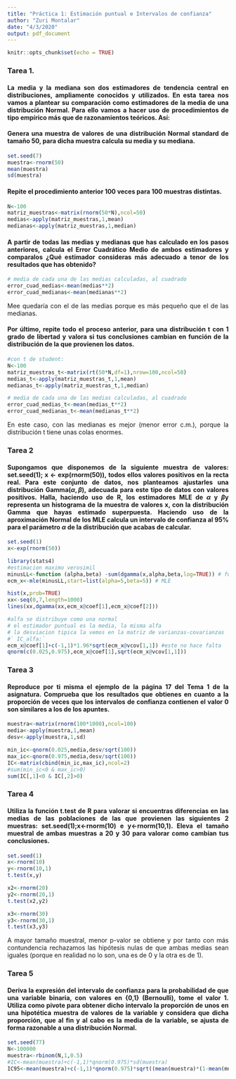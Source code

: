 ---
title: "Práctica 1: Estimación puntual e Intervalos de confianza"
author: "Zuri Montalar"
date: "4/3/2020"
output: pdf_document
---

```{r setup, include=FALSE}
knitr::opts_chunk$set(echo = TRUE)
```

<div style="text-align: justify">

### Tarea 1.
#### La media y la mediana son dos estimadores de tendencia central en distribuciones, ampliamente conocidos y utilizados. En esta tarea nos vamos a plantear su comparación como estimadores de la media de una distribución Normal. Para ello vamos a hacer uso de procedimientos de tipo empírico más que de razonamientos teóricos. Así:

#### Genera una muestra de valores de una distribución Normal standard de tamaño 50, para dicha muestra calcula su media y su mediana.
```{r uno}
set.seed(7)
muestra<-rnorm(50)
mean(muestra)
sd(muestra)
```


#### Repite el procedimiento anterior 100 veces para 100 muestras distintas.
```{r 100}
N<-100
matriz_muestras<-matrix(rnorm(50*N),ncol=50)
medias<-apply(matriz_muestras,1,mean)
medianas<-apply(matriz_muestras,1,median)
```


#### A partir de todas las medias y medianas que has calculado en los pasos anteriores, calcula el Error Cuadrático Medio de ambos estimadores y comparalos ¿Qué estimador consideras más adecuado a tenor de los resultados que has obtenido?
```{r errrorcm}
# media de cada una de las medias calculadas, al cuadrado
error_cuad_medias<-mean(medias**2)
error_cuad_medianas<-mean(medianas**2)
```

Mee quedaría con el de las medias porque es más pequeño que el de las medianas.

#### Por último, repite todo el proceso anterior, para una distribución t con 1 grado de libertad y valora si tus conclusiones cambian en función de la distribución de la que provienen los datos.
```{r tst}
#con t de student:
N<-100
matriz_muestras_t<-matrix(rt(50*N,df=1),nrow=100,ncol=50)
medias_t<-apply(matriz_muestras_t,1,mean)
medianas_t<-apply(matriz_muestras_t,1,median)

# media de cada una de las medias calculadas, al cuadrado
error_cuad_medias_t<-mean(medias_t**2)
error_cuad_medianas_t<-mean(medianas_t**2) 
```

En este caso, con las medianas es mejor (menor error c.m.), porque la distribución t tiene unas colas enormes.

### Tarea 2
#### Supongamos que disponemos de la siguiente muestra de valores: set.seed(1); x <- exp(rnorm(50)), todos ellos valores positivos en la recta real. Para este conjunto de datos, nos planteamos ajustarles una distribución Gamma($\alpha,\beta$), adecuada para este tipo de datos con valores positivos. Halla, haciendo uso de R, los estimadores MLE de $\alpha$ y $\beta$y representa un histograma de la muestra de valores x, con la distribución Gamma que hayas estimado superpuesta. Haciendo uso de la aproximación Normal de los MLE calcula un intervalo de confianza al 95% para el parámetro $\alpha$ de la distribución que acabas de calcular.

```{r dos}
set.seed(1)
x<-exp(rnorm(50))

library(stats4)
#estimacion maximo verosimil
minusLL<-function (alpha,beta) -sum(dgamma(x,alpha,beta,log=TRUE)) # función de log-verosimilitud cambiada de signo ?
ecm_x<-mle(minusLL,start=list(alpha=5,beta=5)) # MLE 

hist(x,prob=TRUE)
xx<-seq(0,7,length=1000)
lines(xx,dgamma(xx,ecm_x@coef[1],ecm_x@coef[2]))

#alfa se distribuye como una normal
# el estimador puntual es la media, la misma alfa
# la desviacion tipica la vemos en la matriz de varianzas-covarianzas
#` IC_alfa:`
ecm_x@coef[1]+c(-1,1)*1.96*sqrt(ecm_x@vcov[1,1]) #este no hace falta
qnorm(c(0.025,0.975),ecm_x@coef[1],sqrt(ecm_x@vcov[1,1]))

```


### Tarea 3
#### Reproduce por ti misma el ejemplo de la página 17 del Tema 1 de la asignatura. Comprueba que los resultados que obtienes en cuanto a la proporción de veces que los intervalos de confianza contienen el valor 0 son similares a los de los apuntes.

```{r tres}
muestra<-matrix(rnorm(100*1000),ncol=100)
media<-apply(muestra,1,mean)
desv<-apply(muestra,1,sd)

min_ic<-qnorm(0.025,media,desv/sqrt(100))
max_ic<-qnorm(0.975,media,desv/sqrt(100))
IC<-matrix(cbind(min_ic,max_ic),ncol=2)
#sum(min_ic<0 & max_ic>0)
sum(IC[,1]<0 & IC[,2]>0)
```


### Tarea 4
#### Utiliza la función t.test de R para valorar si encuentras diferencias en las medias de las poblaciones de las que provienen las siguientes 2 muestras: set.seed(1);x<-rnorm(10) e y<-rnorm(10,1). Eleva el tamaño muestral de ambas muestras a 20 y 30 para valorar como cambian tus conclusiones.

```{r cuatro}
set.seed(1)
x<-rnorm(10)
y<-rnorm(10,1)
t.test(x,y)

x2<-rnorm(20)
y2<-rnorm(20,1)
t.test(x2,y2)

x3<-rnorm(30)
y3<-rnorm(30,1)
t.test(x3,y3)
```

A mayor tamaño muestral, menor p-valor se obtiene y por tanto con más contundencia rechazamos las hipótesis nulas de que ambas medias sean iguales (porque en realidad no lo son, una es de 0 y la otra es de 1).

### Tarea 5
#### Deriva la expresión del intervalo de confianza para la probabilidad de que una variable binaria, con valores en {0,1} (Bernoulli), tome el valor 1. Utiliza como pivote para obtener dicho intervalo la proporción de unos en una hipotética muestra de valores de la variable y considera que dicha proporción, que al fin y al cabo es la media de la variable, se ajusta de forma razonable a una distribución Normal.

```{r cinco}
set.seed(77)
N<-100000
muestra<-rbinom(N,1,0.5)
#IC<-mean(muestra)+c(-1,1)*qnorm(0.975)*sd(muestra)
IC95<-mean(muestra)+c(-1,1)*qnorm(0.975)*sqrt((mean(muestra)*(1-mean(muestra)))/N)
```



